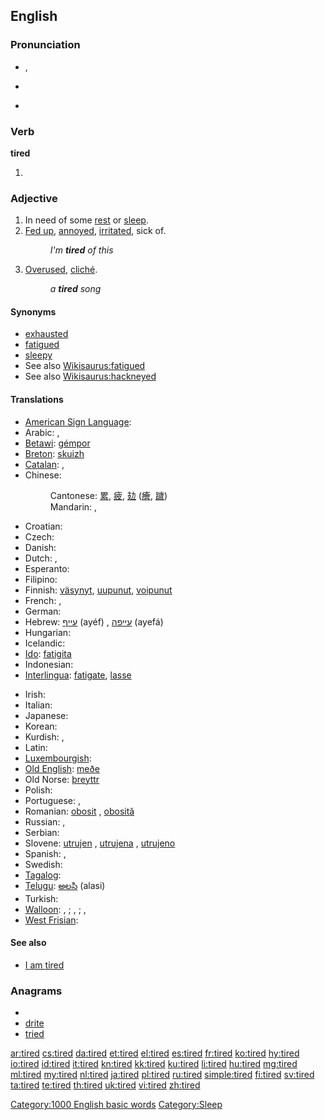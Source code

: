 {{wikipedia|dab=tired}}
==English==

===Pronunciation===
* {{a|UK}} {{IPA|/taɪə(ɹ)d/}}, {{SAMPA|/taI@(r)d/}}
* {{audio|En-uk-tired.ogg|Audio (UK)}}
*: {{rhymes|aɪə(r)d}}
* {{audio|en-us-tired.ogg|Audio (US)}}

===Verb===
'''tired'''

# {{past of|[[tire]]}}

===Adjective===
{{en-adj}}

# In need of some [[rest]] or [[sleep]].
# [[fed up|Fed up]], [[annoyed]], [[irritated]], sick of.
#: ''I'm '''tired''' of this''
# [[overused|Overused]], [[cliché]].
#: ''a '''tired''' song''

====Synonyms====
* [[exhausted]]
* [[fatigued]]
* [[sleepy]]
* See also [[Wikisaurus:fatigued]]
* See also [[Wikisaurus:hackneyed]]

====Translations====
{{trans-top|in need of rest or sleep}}
* [[American Sign Language]]: {{tø|ase|BentB@IpsiChest-PalmBack-BentB@IpsiChest-PalmBack BentB@IpsiChest-PalmUp-BentB@IpsiChest-PalmUp}}
* Arabic: {{t-|ar|متعب|tr=mút3ab}}, {{t-|ar|تعبان|tr=ta3baan}}
* [[Betawi]]: [[gémpor]]
* [[Breton]]: [[skuizh]]
* [[Catalan]]: {{t|ca|cansat|m}}, {{t-|ca|cansada|f}}
* Chinese:
*: Cantonese: [[累]], [[疲]], [[攰]] ([[癐]], [[䠩]])
*: Mandarin: {{t-|cmn|累|tr=lèi|sc=Hani}}, {{t-|cmn|疲|tr=pí|sc=Hani}}
* Croatian: {{t-|hr|umoran|alt=ȕmōran}}
* Czech: {{t+|cs|unavený|m}}
* Danish: {{t+|da|træt}}
* Dutch: {{t+|nl|moe}}, {{t+|nl|vermoeid}}
* Esperanto: {{t+|eo|laca|xs=Esperanto}}
* Filipino: {{tø|fil|pagod}}
* Finnish: [[väsynyt]], [[uupunut]], [[voipunut]]
* French: {{t+|fr|fatigué|m}}, {{t+|fr|fatiguée|f}}
* German: {{t+|de|müde}}
* Hebrew: [[עייף]] (ayéf) {{m}}, [[עייפה]] (ayefá) {{f}}
* Hungarian: {{t+|hu|fáradt}}
* Icelandic: {{t+|is|þreyttur}}
* [[Ido]]: [[fatigita]]
* Indonesian: {{t+|id|lelah|xs=Indonesian}}
* [[Interlingua]]: [[fatigate]], [[lasse]]
{{trans-mid}}
* Irish: {{t-|ga|tuirseach|xs=Irish}}
* Italian: {{t+|it|stanco}}
* Japanese: {{t+|ja|疲れる|alt=疲れた|tr=つかれた, tsukareta}}
* Korean: {{t+|ko|피곤하다|alt=피곤한|tr=pigonhan}}
* Kurdish: {{ku-Arab|[[هیلاک]]}}, {{ku-Arab|[[ماندو]]}}
* Latin: {{t-|la|fessus|m}}
* [[Luxembourgish]]: {{t|lb|midd}}
* [[Old English]]: [[meðe]]
* Old Norse: [[þreyttr]]
* Polish: {{t+|pl|zmęczony|m}}
* Portuguese: {{t+|pt|cansado|m}}, {{t+|pt|cansada|f}}
* Romanian: [[obosit]] {{m}}, [[obosită]] {{f}}
* Russian: {{t+|ru|усталый|tr=ustályj}}, {{t|ru|уставший|tr=ustávšij}}
* Serbian: {{t|sr|umorna|sc=Cyrl}}
* Slovene: [[utrujen]] {{m}}, [[utrujena]] {{f}}, [[utrujeno]] {{n}}
* Spanish: {{t+|es|cansado|m}}, {{t-|es|cansada|f}}
* Swedish: {{t+|sv|trött}}
* [[Tagalog]]: {{t-|tl|pagod|xs=Tagalog}}
* [[Telugu]]: [[అలసి]] (alasi)
* Turkish: {{t+|tr|yorgun}}
* [[Walloon]]: {{t|wa|nåjhi|m}}, {{t|wa|nåjheye|f}}; {{t|wa|scran|m}}, {{t|wa|scranse|f}}; {{t|wa|hode|m|f}}, {{t|wa|hodé|m}} {{t|wa|hodêye|f}}
* [[West Frisian]]: {{t-|fy|wurch|xs=West Frisian}}
{{trans-bottom}}

{{trans-see|[[fed up#Translations|fed up]]}}

{{trans-see|overused}}

====See also====
* [[I am tired]]

===Anagrams===
* {{alphagram|deirt}}
* [[drite#English|drite]]
* [[tried#English|tried]]

[[Category:1000 English basic words]]
[[Category:Sleep]]

[[ar:tired]]
[[cs:tired]]
[[da:tired]]
[[et:tired]]
[[el:tired]]
[[es:tired]]
[[fr:tired]]
[[ko:tired]]
[[hy:tired]]
[[io:tired]]
[[id:tired]]
[[it:tired]]
[[kn:tired]]
[[kk:tired]]
[[ku:tired]]
[[li:tired]]
[[hu:tired]]
[[mg:tired]]
[[ml:tired]]
[[my:tired]]
[[nl:tired]]
[[ja:tired]]
[[pl:tired]]
[[ru:tired]]
[[simple:tired]]
[[fi:tired]]
[[sv:tired]]
[[ta:tired]]
[[te:tired]]
[[th:tired]]
[[uk:tired]]
[[vi:tired]]
[[zh:tired]]
